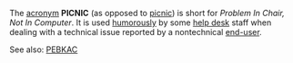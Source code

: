 The [[acronym]] '''PICNIC''' (as opposed to [[picnic]]) is short for ''Problem In Chair, Not In Computer''.  It is used [[Help desk humor|humorously]] by some [[help desk]] staff when dealing with a technical issue reported by a nontechnical [[end-user]].

See also: [[PEBKAC]]

{{compu-stub}}